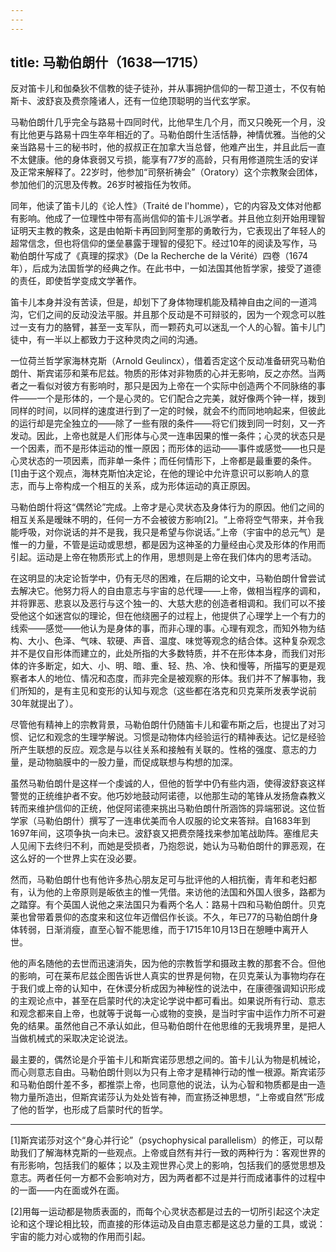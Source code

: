```yaml
---
---
---
```

title: 马勒伯朗什（1638—1715）
---




反对笛卡儿和伽桑狄不信教的徒子徒孙，并从事拥护信仰的一帮卫道士，不仅有帕斯卡、波舒哀及费奈隆诸人，还有一位绝顶聪明的当代玄学家。

马勒伯朗什几乎完全与路易十四同时代，比他早生几个月，而又只晚死一个月，没有比他更与路易十四生卒年相近的了。马勒伯朗什生活恬静，神情优雅。当他的父亲当路易十三的秘书时，他的叔叔正在加拿大当总督，他难产出生，并且此后一直不太健康。他的身体衰弱又亏损，能享有77岁的高龄，只有用修道院生活的安详及正常来解释了。22岁时，他参加“司祭祈祷会”（Oratory）这个宗教聚会团体，参加他们的沉思及传教。26岁时被指任为牧师。

同年，他读了笛卡儿的《论人性》（Traité de l'homme），它的内容及文体对他都有影响。他成了一位理性中带有高尚信仰的笛卡儿派学者。并且他立刻开始用理智证明天主教的教条，这是由帕斯卡再回到阿奎那的勇敢行为，它表现出了年轻人的超常信念，但也将信仰的堡垒暴露于理智的侵犯下。经过10年的阅读及写作，马勒伯朗什写成了《真理的探求》（De la Recherche de la Vérité）四卷（1674年），后成为法国哲学的经典之作。在此书中，一如法国其他哲学家，接受了道德的责任，即使哲学变成文学著作。

笛卡儿本身并没有苦读，但是，却划下了身体物理机能及精神自由之间的一道鸿沟，它们之间的反动没法平服。并且那个反动是不可辩驳的，因为一个观念可以胜过一支有力的胳臂，甚至一支军队，而一颗药丸可以迷乱一个人的心智。笛卡儿门徒中，有一半以上都致力于这种灵肉之间的沟通。

一位荷兰哲学家海林克斯（Arnold Geulincx），借着否定这个反动准备研究马勒伯朗什、斯宾诺莎和莱布尼兹。物质的形体对非物质的心并无影响，反之亦然。当两者之一看似对彼方有影响时，那只是因为上帝在一个实际中创造两个不同脉络的事件——一个是形体的，一个是心灵的。它们配合之完美，就好像两个钟一样，拨到同样的时间，以同样的速度进行到了一定的时候，就会不约而同地响起来，但彼此的运行却是完全独立的——除了一些有限的条件——将它们拨到同一时刻，又一齐发动。因此，上帝也就是人们形体与心灵一连串因果的惟一条件；心灵的状态只是一个因素，而不是形体运动的惟一原因；而形体的运动——事件或感觉——也只是心灵状态的一项因素，而非单一条件；而任何情形下，上帝都是最重要的条件。[1]由于这个观点，海林克斯怕决定论，在他的理论中允许意识可以影响人的意志，而与上帝构成一个相互的关系，成为形体运动的真正原因。

马勒伯朗什将这“偶然论”完成。上帝才是心灵状态及身体行为的原因。他们之间的相互关系是暧昧不明的，任何一方不会被彼方影响[2]。“上帝将空气带来，并令我能呼吸，对你说话的并不是我，我只是希望与你说话。”上帝（宇宙中的总元气）是惟一的力量，不管是运动或思想，都是因为这神圣的力量经由心灵及形体的作用而引起。运动是上帝在物质形式上的作用，思想则是上帝在我们体内的思考活动。

在这明显的决定论哲学中，仍有无尽的困难，在后期的论文中，马勒伯朗什曾尝试去解决它。他努力将人的自由意志与宇宙的总代理——上帝，做相当程序的调和，并将罪恶、悲哀以及恶行与这个独一的、大慈大悲的创造者相调和。我们可以不接受他这个如迷宫似的理论，但在他绕圈子的过程上，他提供了心理学上一个有力的线索——感觉——他认为是身体的事，而非心理的事。心理有观念，而知外物为结构、大小、色泽、气味、软硬、声音、温度、味觉等观念的结合体。这种复杂观念并不是仅自形体而建立的，此处所指的大多数特质，并不在形体本身，而我们对形体的许多断定，如大、小、明、暗、重、轻、热、冷、快和慢等，所描写的更是观察者本人的地位、情况和态度，而非完全是被观察的形体。我们并不了解事物，我们所知的，是有主见和变形的认知与观念（这些都在洛克和贝克莱所发表学说前30年就提出了）。

尽管他有精神上的宗教背景，马勒伯朗什仍随笛卡儿和霍布斯之后，也提出了对习惯、记忆和观念的生理学解说。习惯是动物体内经验运行的精神表达。记忆是经验所产生联想的反应。观念是与以往关系和接触有关联的。性格的强度、意志的力量，是动物脑膜中的一股力量，而促成联想与构想的加深。

虽然马勒伯朗什是这样一个虔诚的人，但他的哲学中仍有些内涵，使得波舒哀这样警觉的正统维护者不安。他巧妙地鼓动阿诺德，以他那生动的笔锋从发扬詹森教义转而来维护信仰的正统，他促阿诺德来挑出马勒伯朗什所涵饰的异端邪说。这位哲学家（马勒伯朗什）撰写了一连串优美而令人叹服的论文来答辩。自1683年到1697年间，这项争执一向未已。波舒哀又把费奈隆找来参加笔战助阵。塞维尼夫人见闹下去终归不利，而她是受损者，乃抱怨说，她认为马勒伯朗什的罪恶观，在这么好的一个世界上实在没必要。

然而，马勒伯朗什也有他许多热心朋友足可与批评他的人相抗衡，青年和老妇都有，认为他的上帝原则是皈依主的惟一凭借。来访他的法国和外国人很多，路都为之踏穿。有个英国人说他之来法国只为看两个名人：路易十四和马勒伯朗什。贝克莱也曾带着景仰的态度来和这位年迈僧侣作长谈。不久，年已77的马勒伯朗什身体转弱，日渐消瘦，直至心智不能思维，而于1715年10月13日在憩睡中离开人世。

他的声名随他的去世而迅速消失，因为他的宗教哲学和摄政主教的那套不合。但他的影响，可在莱布尼兹企图告诉世人真实的世界是何物，在贝克莱认为事物均存在于我们或上帝的认知中，在休谟分析成因为神秘性的说法中，在康德强调知识形成的主观论点中，甚至在启蒙时代的决定论学说中都可看出。如果说所有行动、意志和观念都来自上帝，也就等于说每一心或物的变换，是当时宇宙中运作力所不可避免的结果。虽然他自己不承认如此，但马勒伯朗什在他思维的无我境界里，是把人当做机械式的采取决定论说法。

最主要的，偶然论是介乎笛卡儿和斯宾诺莎思想之间的。笛卡儿认为物是机械论，而心则意志自由。马勒伯朗什则以为只有上帝才是精神行动的惟一根源。斯宾诺莎和马勒伯朗什差不多，都推崇上帝，也同意他的说法，认为心智和物质都是由一造物力量所造出，但斯宾诺莎认为处处皆有神，而宣扬泛神思想，“上帝或自然”形成了他的哲学，也形成了启蒙时代的哲学。



* * *



[1]斯宾诺莎对这个“身心并行论”（psychophysical parallelism）的修正，可以帮助我们了解海林克斯的一些观点。上帝或自然有并行一致的两种行为：客观世界的有形影响，包括我们的躯体；以及主观世界心灵上的影响，包括我们的感觉思想及意志。两者任何一方都不会影响对方，因为两者都不过是并行而成诸事件的过程中的一面——内在面或外在面。

[2]用每一运动都是物质表面的，而每个心灵状态都是过去的一切所引起这个决定论和这个理论相比较，而直接的形体运动及自由意志都是这总力量的工具，或说：宇宙的能力对心或物的作用而引起。